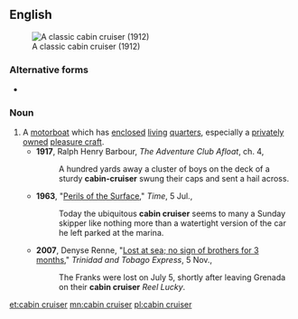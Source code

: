 ==English==
{{wikipedia}}
[[File:FMIB 44586 36-Ft Cabin Cruiser 'June,' Owned by C C Horton of Chicago Built by the Matthews Boat Co and Powered with 25-40 Sterling.jpeg|thumb|right|A classic cabin cruiser (1912)]]

===Alternative forms===
* {{l|en|cabin-cruiser}}

===Noun===
{{en-noun|head=[[cabin]] [[cruiser]]}}

# A [[motorboat]] which has [[enclosed]] [[living]] [[quarters]], especially a [[private]]ly [[owned]] [[pleasure craft]].
#* '''1917''', Ralph Henry Barbour, ''The Adventure Club Afloat'', ch. 4,
#*: A hundred yards away a cluster of boys on the deck of a sturdy '''cabin-cruiser''' swung their caps and sent a hail across.
#* '''1963''', "[http://www.time.com/time/magazine/article/0,9171,875037,00.html Perils of the Surface]," ''Time'', 5 Jul.,
#*: Today the ubiquitous '''cabin cruiser''' seems to many a Sunday skipper like nothing more than a watertight version of the car he left parked at the marina.
#* '''2007''', Denyse Renne, "[http://www.trinidadexpress.com/index.pl/article_news?id=161228392 Lost at sea; no sign of brothers for 3 months]," ''Trinidad and Tobago Express'', 5 Nov.,
#*: The Franks were lost on July 5, shortly after leaving Grenada on their '''cabin cruiser''' ''Reel Lucky''.

[[et:cabin cruiser]]
[[mn:cabin cruiser]]
[[pl:cabin cruiser]]